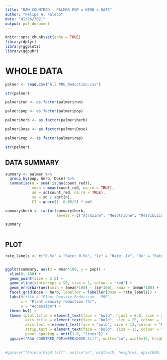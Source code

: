 ```yaml
---
title: "RAW COUNTRED - PALMER POP x HERB x RATE"
author: "Felipe A. Faleco"
date: "01/26/2021"
output: pdf_document
---
```


```r

knitr::opts_chunk$set(echo = TRUE)
library(dplyr)
library(ggplot2)
library(ggpubr)

```


# WHOLE DATA

```r

palmer <- read.csv("All PRE_Reduction.csv")

str(palmer)

palmer$run <- as.factor(palmer$run)

palmer$pop <- as.factor(palmer$pop)

palmer$herb <- as.factor(palmer$herb)

palmer$Dose <- as.factor(palmer$Dose)

palmer$rep <- as.factor(palmer$rep)

str(palmer)

```



## DATA SUMMARY

```r

summary <- palmer %>% 
  group_by(pop, herb, Dose) %>% 
  summarise(n = sum(!is.na(count_red)), 
            mean = mean(count_red, na.rm = TRUE), 
            sd = sd(count_red, na.rm = TRUE),
            se = sd / sqrt(n),
            CI = qnorm(1- 0.05/2) * se)

summary$herb <- factor(summary$herb,
                       levels = c("Atrazine", "Mesotrione", "Metribuzin", "S-metolachlor", "Sulfentrazone"))

summary
            
```



## PLOT

```r

rate_labels <- c("0.5x" = "Rate: 0.5x", "1x" = "Rate: 1x", "3x" = "Rate: 3x")


ggplot(summary, aes(x = mean*100, y = pop)) + 
  xlim(0, 100) + 
  geom_point(size = 2.5) + 
  geom_vline(xintercept = 90, size = 1, colour = "red") +
  geom_errorbar(aes(xmin = (mean*100) - (se*100), xmax = (mean*100) + (se*100), width = 0.3)) + 
  facet_grid(Dose ~ herb, labeller = labeller(Dose = rate_labels)) +
  labs(#title = "Plant Density Reduction - PRE", 
       x = "Plant density reduction (%)", 
       y = "Accession") + 
  theme_bw() + 
  theme (plot.title = element_text(face = "bold", hjust = 0.5, size = 25, colour = "darkgreen"), 
         axis.title = element_text(face = "bold", size = 20, colour = "darkgreen"), 
         axis.text = element_text(face = "bold", size = 13, colour = "black"),
         strip.text = element_text(face = "bold", size = 13, colour = "black"),
         panel.spacing = unit(1.0, "lines")) +
  ggsave("RAW COUNTRED_POPxHERBxDOSE.tiff", units="in", width=15, height=5, dpi=1000, compression = "lzw")
  
  
#ggsave("[Faleco]Fig4.tiff", units="in", width=15, height=5, dpi=1000, compression = "lzw")

```








